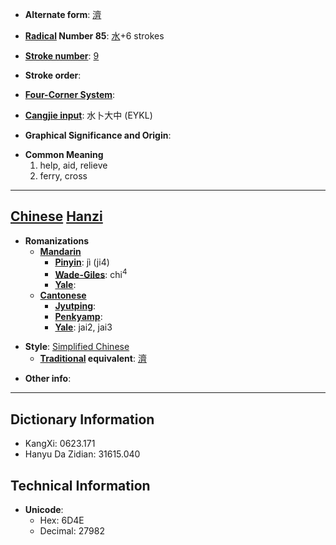 * '''Alternate form''': [[濟]]

* '''[[Wiktionary:Chinese radical index| Radical]] Number 85''': [[Wiktionary:Chinese radical index 水|水]]+6 strokes

* '''[[Wiktionary:Chinese total strokes index|Stroke number]]''': [[Wiktionary:Chinese total strokes index 9|9]]

* '''Stroke order''': 

* '''[[Wiktionary:Chinese four corner index|Four-Corner System]]''': 

* '''[[Wiktionary:Chinese Cangjie index|Cangjie input]]''': 水卜大中 (EYKL)

* '''Graphical Significance and Origin''': 

* '''Common Meaning'''
*#help, aid, relieve
*# ferry, cross


----

== [[Chinese]] [[Hanzi]] ==

* '''Romanizations'''
** '''[[Mandarin]]'''
*** '''[[Pinyin]]''': jì (ji4)
*** '''[[Wade-Giles]]''': chi<sup>4</sup>
*** '''[[Yale]]''': 
** '''[[Cantonese]]'''
*** '''[[Jyutping]]''':
*** '''[[Penkyamp]]''': 
*** '''[[Yale]]''': jai2, jai3

* '''Style''': [[Simplified Chinese]] 
** '''[[Traditional Chinese|Traditional]] equivalent''': [[濟]]

* '''Other info''': 

----

== Dictionary Information ==

* KangXi: 0623.171
* Hanyu Da Zidian: 31615.040

== Technical Information ==

* '''Unicode''':
** Hex: 6D4E
** Decimal: 27982